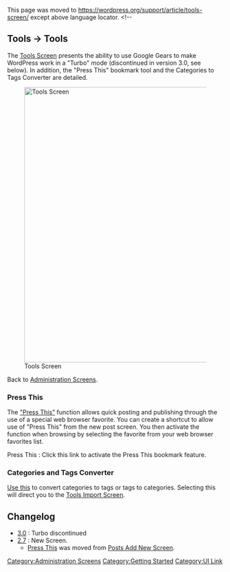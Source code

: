 {{Languages|
{{en|Tools Screen}}
{{ja|Tools SubPanel}}
{{pt-br|Sub-Painel Ferramentas}}
{{zh-cn|工具页面}}
}}
This page was moved to https://wordpress.org/support/article/tools-screen/ except above language locator.
<!--

==Tools &rarr; Tools==

The [[Tools Screen]] presents the ability to use Google Gears to make WordPress work in a "Turbo" mode (discontinued in version 3.0, see below).  In addition, the "Press This" bookmark tool and the Categories to Tags Converter are detailed.

[[Image:admintools.png|640px|right|Tools Screen]]


Back to [[Administration Screens]].


===Press This===

The [[Press This|"Press This"]] function allows quick posting and publishing through the use of a special web browser favorite. You can create a shortcut to allow use of "Press This" from the new post screen. You then activate the function when browsing by selecting the favorite from your web browser favorites list.

; Press This : Click this link to activate the Press This bookmark feature.

===Categories and Tags Converter===

[[Tools Import Screen|Use this]] to convert categories to tags or tags to categories.  Selecting this will direct you to the [[Tools Import Screen]].

== Changelog ==
* [[Version 3.0|3.0]] : Turbo discontinued
* [[Version 2.7|2.7]] : New Screen.
** [[#Press This|Press This]] was moved from [[Posts Add New Screen]].

{{Administration Screens Footer}}

[[Category:Administration Screens]]
[[Category:Getting Started]]
[[Category:UI Link]]